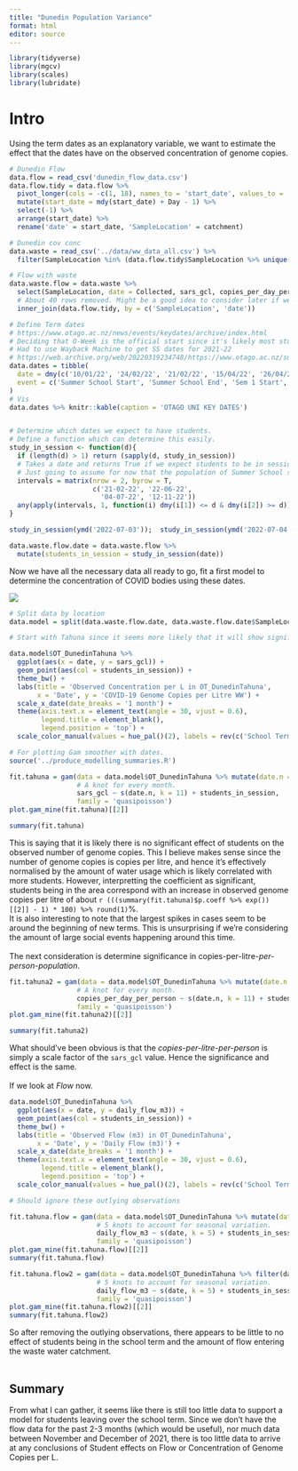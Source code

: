 ```yaml
---
title: "Dunedin Population Variance"
format: html
editor: source
---
```


```r
library(tidyverse)
library(mgcv)
library(scales)
library(lubridate)

```

# Intro

Using the term dates as an explanatory variable, we want to estimate the effect that the dates have on the observed concentration of genome copies.\

```r

# Dunedin Flow
data.flow = read_csv('dunedin_flow_data.csv')
data.flow.tidy = data.flow %>% 
  pivot_longer(cols = -c(1, 18), names_to = 'start_date', values_to = 'daily_flow_m3') %>% 
  mutate(start_date = mdy(start_date) + Day - 1) %>% 
  select(-1) %>% 
  arrange(start_date) %>% 
  rename('date' = start_date, 'SampleLocation' = catchment)

# Dunedin cov conc
data.waste = read_csv('../data/ww_data_all.csv') %>% 
  filter(SampleLocation %in% (data.flow.tidy$SampleLocation %>% unique()))

# Flow with waste
data.waste.flow = data.waste %>% 
  select(SampleLocation, date = Collected, sars_gcl, copies_per_day_per_person) %>% 
  # About 40 rows removed. Might be a good idea to consider later if we're just interested in Dates on Flow.
  inner_join(data.flow.tidy, by = c('SampleLocation', 'date'))

# Define Term dates
# https://www.otago.ac.nz/news/events/keydates/archive/index.html
# Deciding that O-Week is the official start since it's likely most students would be in Dunedin at that point.
# Had to use Wayback Machine to get SS dates for 2021-22
# https://web.archive.org/web/20220319234748/https://www.otago.ac.nz/summerschool/study/keydates/index.html
data.dates = tibble(
  date = dmy(c('10/01/22', '24/02/22', '21/02/22', '15/04/22', '26/04/22', '22/06/22', '04/07/22', '27/08/22', '05/09/22', '12/11/22', '09/01/23')),
  event = c('Summer School Start', 'Summer School End', 'Sem 1 Start', 'Sem 1 Mid Sem-Break Start', 'Sem 1 Resume', 'Sem 1 End', 'Sem 2 Start', 'Sem 2 Mid Sem-Break Start', 'Sem 2 Resume', 'Sem 2 End', 'Summer School Start')
)
# Vis
data.dates %>% knitr::kable(caption = 'OTAGO UNI KEY DATES')


# Determine which dates we expect to have students.
# Define a function which can determine this easily. 
study_in_session <- function(d){
  if (length(d) > 1) return (sapply(d, study_in_session))
  # Takes a date and returns True if we expect students to be in session at that time. 
  # Just going to assume for now that the population of Summer School students is negligible. 
  intervals = matrix(nrow = 2, byrow = T,
                     c('21-02-22', '22-06-22', 
                       '04-07-22', '12-11-22'))
  any(apply(intervals, 1, function(i) dmy(i[1]) <= d & dmy(i[2]) >= d))
}

study_in_session(ymd('2022-07-03'));  study_in_session(ymd('2022-07-04'))

data.waste.flow.date = data.waste.flow %>% 
  mutate(students_in_session = study_in_session(date))

```

Now we have all the necessary data all ready to go, fit a first model to determine the concentration of COVID bodies using these dates.

![](waste_catchments_dunedin.png)

```r
# Split data by location
data.model = split(data.waste.flow.date, data.waste.flow.date$SampleLocation)

# Start with Tahuna since it seems more likely that it will show significance (it's the catchment for basically the whole student population.)

data.model$OT_DunedinTahuna %>% 
  ggplot(aes(x = date, y = sars_gcl)) +
  geom_point(aes(col = students_in_session)) +
  theme_bw() +
  labs(title = 'Observed Concentration per L in OT_DunedinTahuna',
       x = 'Date', y = 'COVID-19 Genome Copies per Litre WW') +
  scale_x_date(date_breaks = '1 month') +
  theme(axis.text.x = element_text(angle = 30, vjust = 0.6),
        legend.title = element_blank(),
        legend.position = 'top') +
  scale_color_manual(values = hue_pal()(2), labels = rev(c('School Term', 'Out of Term')))

# For plotting Gam smoother with dates.
source('../produce_modelling_summaries.R')

fit.tahuna = gam(data = data.model$OT_DunedinTahuna %>% mutate(date.n = as.numeric(date)),
                 # A knot for every month. 
                 sars_gcl ~ s(date.n, k = 11) + students_in_session,
                 family = 'quasipoisson')
plot.gam_mine(fit.tahuna)[[2]]

summary(fit.tahuna)
```

This is saying that it is likely there is no significant effect of students on the observed number of genome copies. This I believe makes sense since the number of genome copies is copies per litre, and hence it's effectively normalised by the amount of water usage which is likely correlated with more students. However, interpretting the coefficient as significant, students being in the area correspond with an increase in observed genome copies per litre of about `r (((summary(fit.tahuna)$p.coeff %>% exp())[[2]] - 1) * 100) %>% round(1)`%.\
It is also interesting to note that the largest spikes in cases seem to be around the beginning of new terms. This is unsurprising if we're considering the amount of large social events happening around this time.
\
\
The next consideration is determine significance in copies-per-litre-*per-person-population*.

```r
fit.tahuna2 = gam(data = data.model$OT_DunedinTahuna %>% mutate(date.n = as.numeric(date)),
                 # A knot for every month. 
                 copies_per_day_per_person ~ s(date.n, k = 11) + students_in_session,
                 family = 'quasipoisson')
plot.gam_mine(fit.tahuna2)[[2]]

summary(fit.tahuna2)

```

What should've been obvious is that the *copies-per-litre-per-person* is simply a scale factor of the `sars_gcl` value. Hence the significance and effect is the same.\
\
If we look at *Flow* now.

```r
data.model$OT_DunedinTahuna %>% 
  ggplot(aes(x = date, y = daily_flow_m3)) +
  geom_point(aes(col = students_in_session)) +
  theme_bw() +
  labs(title = 'Observed Flow (m3) in OT_DunedinTahuna',
       x = 'Date', y = 'Daily Flow (m3)') +
  scale_x_date(date_breaks = '1 month') +
  theme(axis.text.x = element_text(angle = 30, vjust = 0.6),
        legend.title = element_blank(),
        legend.position = 'top') +
  scale_color_manual(values = hue_pal()(2), labels = rev(c('School Term', 'Out of Term')))

# Should ignore these outlying observations

fit.tahuna.flow = gam(data = data.model$OT_DunedinTahuna %>% mutate(date = as.numeric(date)),
                      # 5 knots to account for seasonal variation.
                      daily_flow_m3 ~ s(date, k = 5) + students_in_session,
                      family = 'quasipoisson')
plot.gam_mine(fit.tahuna.flow)[[2]]
summary(fit.tahuna.flow)

fit.tahuna.flow2 = gam(data = data.model$OT_DunedinTahuna %>% filter(daily_flow_m3 < 12e4) %>% mutate(date = as.numeric(date)),
                      # 5 knots to account for seasonal variation.
                      daily_flow_m3 ~ s(date, k = 5) + students_in_session,
                      family = 'quasipoisson')
plot.gam_mine(fit.tahuna.flow2)[[2]]
summary(fit.tahuna.flow2)

```

So after removing the outlying observations, there appears to be little to no effect of students being in the school term and the amount of flow entering the waste water catchment. \
\

## Summary

From what I can gather, it seems like there is still too little data to support a model for students leaving over the school term. Since we don't have the flow data for the past 2-3 months (which would be useful), nor much data between November and December of 2021, there is too little data to arrive at any conclusions of Student effects on Flow or Concentration of Genome Copies per L. 



